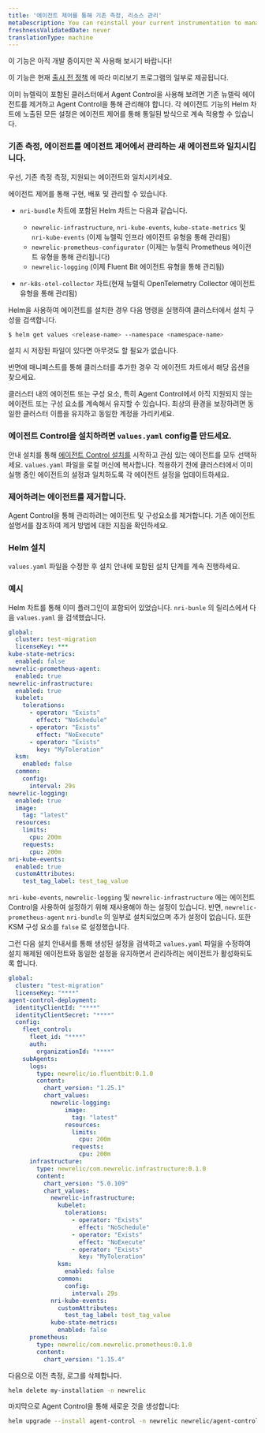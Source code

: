```yaml
---
title: '에이전트 제어를 통해 기존 측정, 리소스 관리'
metaDescription: You can reinstall your current instrumentation to manage it through Agent Control
freshnessValidatedDate: never
translationType: machine
---
```


<Callout title="시사">
  이 기능은 아직 개발 중이지만 꼭 사용해 보시기 바랍니다!

  이 기능은 현재 [출시 전 정책](/docs/licenses/license-information/referenced-policies/new-relic-pre-release-policy) 에 따라 미리보기 프로그램의 일부로 제공됩니다.
</Callout>

이미 뉴렐릭이 포함된 클러스터에서 Agent Control을 사용해 보려면 기존 뉴렐릭 에이전트를 제거하고 Agent Control을 통해 관리해야 합니다. 각 에이전트 기능의 Helm 차트에 노출된 모든 설정은 에이전트 제어를 통해 통일된 방식으로 계속 적용할 수 있습니다.

### 기존 측정, 에이전트를 에이전트 제어에서 관리하는 새 에이전트와 일치시킵니다.

우선, 기존 측정 측정, 지원되는 에이전트와 일치시키세요.

에이전트 제어를 통해 구현, 배포 및 관리할 수 있습니다.

* `nri-bundle` 차트에 포함된 Helm 차트는 다음과 같습니다.

  * `newrelic-infrastructure`, `nri-kube-events`, `kube-state-metrics` 및 `nri-kube-events` (이제 뉴렐릭 인프라 에이전트 유형을 통해 관리됨)
  * `newrelic-prometheus-configurator` (이제는 뉴렐릭 Prometheus 에이전트 유형을 통해 관리됩니다)
  * `newrelic-logging` (이제 Fluent Bit 에이전트 유형을 통해 관리됨)

* `nr-k8s-otel-collector` 차트(현재 뉴렐릭 OpenTelemetry Collector 에이전트 유형을 통해 관리됨)

Helm을 사용하여 에이전트를 설치한 경우 다음 명령을 실행하여 클러스터에서 설치 구성을 검색합니다.

```sh
$ helm get values <release-name> --namespace <namespace-name>
```

설치 시 저장된 파일이 있다면 아무것도 할 필요가 없습니다.

반면에 매니페스트를 통해 클러스터를 추가한 경우 각 에이전트 차트에서 해당 옵션을 찾으세요.

<Callout variant="tip" title="팁">
  클러스터 내의 에이전트 또는 구성 요소, 특히 Agent Control에서 아직 지원되지 않는 에이전트 또는 구성 요소를 계속해서 유지할 수 있습니다. 최상의 환경을 보장하려면 동일한 클러스터 이름을 유지하고 동일한 계정을 가리키세요.
</Callout>

### 에이전트 Control을 설치하려면 `values.yaml` config를 만드세요.

안내 설치를 통해 [에이전트 Control 설치를](/docs/new-relic-control/agent-control/setup/) 시작하고 관심 있는 에이전트를 모두 선택하세요. `values.yaml` 파일을 로컬 머신에 복사합니다. 적용하기 전에 클러스터에서 이미 실행 중인 에이전트의 설정과 일치하도록 각 에이전트 설정을 업데이트하세요.

### 제어하려는 에이전트를 제거합니다.

Agent Control을 통해 관리하려는 에이전트 및 구성요소를 제거합니다. 기존 에이전트 설명서를 참조하여 제거 방법에 대한 지침을 확인하세요.

### Helm 설치

`values.yaml` 파일을 수정한 후 설치 안내에 포함된 설치 단계를 계속 진행하세요.

### 예시

Helm 차트를 통해 이미 플러그인이 포함되어 있었습니다. `nri-bunle` 의 릴리스에서 다음 `values.yaml` 을 검색했습니다.

```yaml
global:
  cluster: test-migration
  licenseKey: ***
kube-state-metrics:
  enabled: false
newrelic-prometheus-agent:
  enabled: true
newrelic-infrastructure:
  enabled: true
  kubelet:
    tolerations:
      - operator: "Exists"
        effect: "NoSchedule"
      - operator: "Exists"
        effect: "NoExecute"
      - operator: "Exists"
        key: "MyToleration"
  ksm:
    enabled: false
  common:
    config:
      interval: 29s
newrelic-logging:
  enabled: true
  image:
    tag: "latest"
  resources:
    limits:
      cpu: 200m
    requests:
      cpu: 200m
nri-kube-events:
  enabled: true
  customAttributes: 
    test_tag_label: test_tag_value
```

`nri-kube-events`, `newrelic-logging` 및 `newrelic-infrastructure` 에는 에이전트 Control을 사용하여 설정하기 위해 재사용해야 하는 설정이 있습니다. 반면, `newrelic-prometheus-agent` `nri-bundle` 의 일부로 설치되었으며 추가 설정이 없습니다. 또한 KSM 구성 요소를 `false` 로 설정했습니다.

그런 다음 설치 안내서를 통해 생성된 설정을 검색하고 `values.yaml` 파일을 수정하여 설치 해제된 에이전트와 동일한 설정을 유지하면서 관리하려는 에이전트가 활성화되도록 합니다.

```yaml
global:
  cluster: "test-migration"
  licenseKey: "****"
agent-control-deployment:
  identityClientId: "****"
  identityClientSecret: "****"
  config:
    fleet_control:
      fleet_id: "****"
      auth:
        organizationId: "****"
    subAgents:
      logs:
        type: newrelic/io.fluentbit:0.1.0
        content:
          chart_version: "1.25.1"
          chart_values:
            newrelic-logging:
                image:
                  tag: "latest"
                resources:
                  limits:
                    cpu: 200m
                  requests:
                    cpu: 200m
      infrastructure:
        type: newrelic/com.newrelic.infrastructure:0.1.0
        content:
          chart_version: "5.0.109"
          chart_values:
            newrelic-infrastructure:
              kubelet:
                tolerations:
                  - operator: "Exists"
                    effect: "NoSchedule"
                  - operator: "Exists"
                    effect: "NoExecute"
                  - operator: "Exists"
                    key: "MyToleration"
              ksm:
                enabled: false
              common:
                config:
                  interval: 29s
            nri-kube-events:
              customAttributes: 
                test_tag_label: test_tag_value
            kube-state-metrics:
              enabled: false
      prometheus:
        type: newrelic/com.newrelic.prometheus:0.1.0
        content:
          chart_version: "1.15.4"
```

다음으로 이전 측정, 로그를 삭제합니다.

```sh
helm delete my-installation -n newrelic
```

마지막으로 Agent Control을 통해 새로운 것을 생성합니다:

```sh
helm upgrade --install agent-control -n newrelic newrelic/agent-control --create-namespace --values my_migrated_values.yaml
```